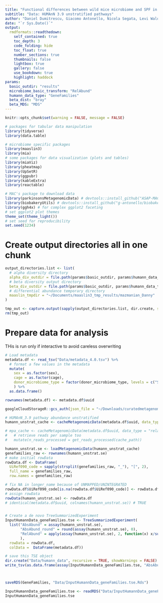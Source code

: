 ```yaml
---
title: "Functional differences between wild mice microbiome and SPF in ASO mice"
subtitle: "Data: HUMAnN 3.9 unstratified pathways"
author: "Daniel Dumitrescu, Giacomo Antonello, Nicola Segata, Levi Waldron, Sarkis Mazmanian"
date: "`r Sys.Date()`"
output:
  rmdformats::readthedown:
    self_contained: true
    toc_depth: 3
    code_folding: hide
    toc_float: true
    number_sections: true
    thumbnails: false
    lightbox: true
    gallery: false
    use_bookdown: true
    highlight: haddock
params:
  basic_outdir: "results"
  microbiome_basic_transform: "RelAbund"
  humann_data_type: "GeneFamilies"
  beta_dist: "bray"
  beta_MDS: "MDS"
---
```


```r
knitr::opts_chunk$set(warning = FALSE, message = FALSE)
```

```r
# packages for tabular data manipulation
library(tidyverse)
library(data.table)

# microbiome specific packages
library(maaslin3)
library(mia)
# some packages for data visualization (plots and tables)
library(miaViz)
library(pheatmap)
library(UpSetR)
library(ggpubr)
library(kableExtra)
library(reactable)

# MAC's package to download data
library(parkinsonsMetagenomicData) # devtools::install_github("ASAP-MAC/parkinsonsMetagenomicData")
library(biobakeryUtils) # devtools::install_github("g-antonello/biobakeryUtils")
library(ggh4x) # for complex ggplot2 faceting
# set ggplot2 plot themes 
theme_set(theme_light())
# set seed for reproducibility
set.seed(1234)
```

# Create output directories all in one chunk

```r

output_directories.list <- list(
  # alpha diversity directory
  alpha_div_outdir = file.path(params$basic_outdir, params$humann_data_type, "01_alpha_diversity"),
  # beta diversity output directory
  beta_div_outdir = file.path(params$basic_outdir, params$humann_data_type, "02_beta_diversity"),
  # differential abundance temporary directory
  maaslin_tmpdir = "~/Documents/maaslin3_tmp_results/mazmanian_Danny"
)

tmp_out <- capture.output(sapply(output_directories.list, dir.create, showWarnings = FALSE, recursive = TRUE))
rm(tmp_out)
```

# Prepare data for analysis

THis is run only if interactive to avoid careless overwriting

```r

# Load metadata
metadata.df <- read_tsv("Data/metadata_4.0.tsv") %>% 
  # format a few values in the metadata
  mutate(
    sex = as.factor(sex),
    cage = as.factor(cage),
    donor_microbiome_type = factor(donor_microbiome_type, levels = c("SPF", "WildR")),
    ) %>% 
  as.data.frame()

rownames(metadata.df) <- metadata.df$uuid

googleCloudStorageR::gcs_auth(json_file = "~/Downloads/curatedmetagenomicdata-232f4a306d1d.json")

# HUMAnN_3.9 pathway abundance unstratified
humann_unstrat_cache <- cacheMetagenomicData(metadata.df$uuid, data_type = "genefamilies_unstratified", redownload = "no")

# mpa_cache <- cacheMetagenomicData(metadata.df$uuid, data_type = "relative_abundance", redownload = "no") %>% 
#   # retrieve reads per sample too
#   mutate(n_reads_processed = get_reads_processed(cache_path))

humann_unstrat.se <- loadMetagenomicData(humann_unstrat_cache)
genefamilies_raw <- rownames(humann_unstrat.se)
# make initial rowData
rowData.df <- DataFrame(
  UiRef090_code = sapply(strsplit(genefamilies_raw, "_"), "[", 2),
  full_name = genefamilies_raw, 
  row.names = genefamilies_raw)

# fix NA in longer_name because of UNMAPPED/UNINTEGRATED
rowData.df$UiRef090_code[is.na(rowData.df$UiRef090_code)] <- rowData.df$full_name[is.na(rowData.df$UiRef090_code)]
# assign rowData
rowData(humann_unstrat.se) <- rowData.df
# identical(metadata.df$uuid, colnames(humann_unstrat.se)) # TRUE


# Create a de novo TreeSummarizedExperiment
InputHumannData_geneFamilies.tse <- TreeSummarizedExperiment(
  list("AbsAbund" = assay(humann_unstrat.se), 
       "AbsAbund_round" = round(assay(humann_unstrat.se), 0),
       "RelAbund" = apply(assay(humann_unstrat.se), 2, function(x) x/sum(x))
       ),
  rowData = rowData.df, 
  colData =  DataFrame(metadata.df))

# save this TSE object
dir.create("Data/humann_data", recursive = TRUE, showWarnings = FALSE)
write_tsv(as.data.frame(assay(InputHumannData_geneFamilies.tse, "AbsAbund")) %>% rownames_to_column("UniRef90_GeneFamily"), "Data/humann_data/humann3.9_unstratified_GeneFamilies_AbsCounts_raw.tsv")



saveRDS(GeneFamilies, "Data/InputHumannData_geneFamilies.tse.Rds")

```

```r
InputHumannData_geneFamilies.tse <- readRDS("Data/InputHumannData_geneFamilies.tse.Rds")
InputHumannData_geneFamilies.tse
```
